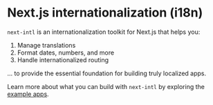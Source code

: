 
# Next.js internationalization (i18n)

`next-intl` is an internationalization toolkit for Next.js that helps you:

1. Manage translations
2. Format dates, numbers, and more
3. Handle internationalized routing

… to provide the essential foundation for building truly localized apps.

<Cards className="mt-8 lg:w-1/2">
  <Card title="App Router setup" href="/docs/getting-started/app-router" />
  <Card title="Pages Router setup" href="/docs/getting-started/pages-router" />
</Cards>

<div className="mt-8">
  <CourseBanner />
</div>

Learn more about what you can build with `next-intl` by exploring the [example apps](/examples).
